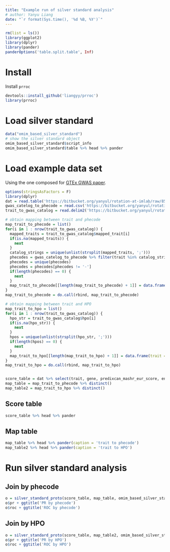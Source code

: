```yaml
---
title: "Example run of silver standard analysis"
# author: Yanyu Liang
date: "`r format(Sys.time(), '%d %B, %Y')`"
---
```


```r
rm(list = ls())
library(ggplot2)
library(dplyr)
library(pander)
panderOptions('table.split.table', Inf)
```

# Install 

Install `prroc`

```r
devtools::install_github('liangyy/prroc')
library(prroc)
```

# Load silver standard


```r
data("omim_based_silver_standard")
# show the silver standard object
omim_based_silver_standard$script_info
omim_based_silver_standard$table %>% head %>% pander
```

# Load example data set

Using the one composed for [GTEx GWAS paper](https://www.biorxiv.org/content/10.1101/814350v1).

```r
options(stringsAsFactors = F)
library(dplyr)
dat = read.table('https://bitbucket.org/yanyul/rotation-at-imlab/raw/85a3fbe8f08df7c67265fed69569b7ea554d4e12/analysis/fdr_power_specificity/companion_figure_finalized/summary_on_expression_cleanup/logistic-based-test.datamatrix.OMIM-LD-block-PrediXcan-MASH-EUR.tsv', header = T, sep = '\t')
gwas_catelog_to_phecode = read.csv('https://bitbucket.org/yanyul/rotation-at-imlab/raw/85a3fbe8f08df7c67265fed69569b7ea554d4e12/analysis/gold-standard/gwas-catalog-to-phecode.csv')
trait_to_gwas_catalog = read.delim2('https://bitbucket.org/yanyul/rotation-at-imlab/raw/85a3fbe8f08df7c67265fed69569b7ea554d4e12/analysis/gold-standard/trait-to-hpo-and-mim.txt', header = T, sep = '\t')

# obtain mapping between trait and phecode
map_trait_to_phecode = list()
for(i in 1 : nrow(trait_to_gwas_catalog)) {
  mapped_traits = trait_to_gwas_catalog$mapped_trait[i]
  if(is.na(mapped_traits)) {
    next
  }
  catalog_strings = unique(unlist(strsplit(mapped_traits, ';')))
  phecodes = gwas_catelog_to_phecode %>% filter(trait %in% catalog_strings) %>% pull(phecode)
  phecodes = unique(phecodes)
  phecodes = phecodes[phecodes != '-']
  if(length(phecodes) == 0) {
    next
  }
  map_trait_to_phecode[[length(map_trait_to_phecode) + 1]] = data.frame(trait = trait_to_gwas_catalog$trait[i], phecode = phecodes)
}
map_trait_to_phecode = do.call(rbind, map_trait_to_phecode)

# obtain mapping between trait and HPO
map_trait_to_hpo = list()
for(i in 1 : nrow(trait_to_gwas_catalog)) {
  hpo_str = trait_to_gwas_catalog$hpo[i]
  if(is.na(hpo_str)) {
    next
  }
  hpos = unique(unlist(strsplit(hpo_str, ';')))
  if(length(hpos) == 0) {
    next
  }
  map_trait_to_hpo[[length(map_trait_to_hpo) + 1]] = data.frame(trait = trait_to_gwas_catalog$trait[i], HPO = paste0('HPO:', stringr::str_pad(hpos, 7, pad = "0")))
}
map_trait_to_hpo = do.call(rbind, map_trait_to_hpo)


score_table = dat %>% select(trait, gene, predixcan_mashr_eur_score, enloc_score) %>% distinct()
map_table = map_trait_to_phecode %>% distinct()
map_table2 = map_trait_to_hpo %>% distinct()
```

## Score table

```r
score_table %>% head %>% pander
```

## Map table

```r
map_table %>% head %>% pander(caption = 'trait to phecode')
map_table2 %>% head %>% pander(caption = 'trait to HPO')
```

# Run silver standard analysis

## Join by phecode

```r
o = silver_standard_proto(score_table, map_table, omim_based_silver_standard, trait_code = 'phecode')
o$pr + ggtitle('PR by phecode')
o$roc + ggtitle('ROC by phecode')
```

## Join by HPO

```r
o = silver_standard_proto(score_table, map_table2, omim_based_silver_standard, trait_code = 'HPO')
o$pr + ggtitle('PR by HPO')
o$roc + ggtitle('ROC by HPO')
```